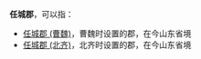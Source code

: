'''任城郡'''，可以指：
*[[任城郡_(曹魏)|任城郡 (曹魏)]]，曹魏时设置的郡，在今山东省境
*[[任城郡_(北齐)|任城郡 (北齐)]]，北齐时设置的郡，在今山东省境

{{Disambig|R|Cat=三字中国郡名消歧义}}